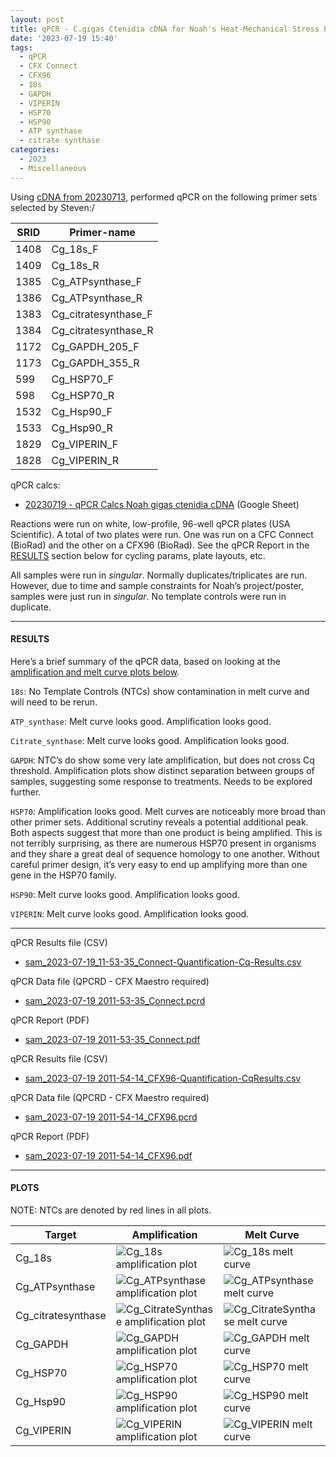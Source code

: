 ```yaml
---
layout: post
title: qPCR - C.gigas Ctenidia cDNA for Noah's Heat-Mechanical Stress Project
date: '2023-07-19 15:40'
tags: 
  - qPCR
  - CFX Connect
  - CFX96
  - 18s
  - GAPDH
  - VIPERIN
  - HSP70
  - HSP90
  - ATP synthase
  - citrate synthase
categories: 
  - 2023
  - Miscellaneous
---
```

Using [cDNA from 20230713](https://robertslab.github.io/sams-notebook/posts/2023-07-13-Reverse-Transcription---C.gigas-RNA-from-Noahs-Heat-Mechanical-Stress-Project/), performed qPCR on the following primer sets selected by Steven:/

| SRID | Primer-name          |
|------|----------------------|
| 1408 | Cg_18s_F             |
| 1409 | Cg_18s_R             |
| 1385 | Cg_ATPsynthase_F     |
| 1386 | Cg_ATPsynthase_R     |
| 1383 | Cg_citratesynthase_F |
| 1384 | Cg_citratesynthase_R |
| 1172 | Cg_GAPDH_205_F       |
| 1173 | Cg_GAPDH_355_R       |
| 599  | Cg_HSP70_F           |
| 598  | Cg_HSP70_R           |
| 1532 | Cg_Hsp90_F           |
| 1533 | Cg_Hsp90_R           |
| 1829 | Cg_VIPERIN_F         |
| 1828 | Cg_VIPERIN_R         |

qPCR calcs:

- [20230719 - qPCR Calcs Noah gigas ctenidia cDNA](https://docs.google.com/spreadsheets/d/1DXVSlQtKJsmwNEUbx-IOEdoOFy8FwFqmw8n7LW3pqgw/edit#gid=0) (Google Sheet)

Reactions were run on white, low-profile, 96-well qPCR plates (USA Scientific). A total of two plates were run. One was run on a CFC Connect (BioRad) and the other on a CFX96 (BioRad). See the qPCR Report in the [RESULTS](#results) section below for cycling params, plate layouts, etc.

All samples were run in _singular_. Normally duplicates/triplicates are run. However, due to time and sample constraints for Noah's project/poster, samples were just run in _singular_. No template controls were run in duplicate. 


---

#### RESULTS

Here's a brief summary of the qPCR data, based on looking at the [amplification and melt curve plots below](#plots).

`18s`: No Template Controls (NTCs) show contamination in melt curve and will need to be rerun.

`ATP_synthase`: Melt curve looks good. Amplification looks good.

`Citrate_synthase`: Melt curve looks good. Amplification looks good.

`GAPDH`: NTC's do show some very late amplification, but does not cross Cq threshold. Amplification plots show distinct separation between groups of samples, suggesting some response to treatments. Needs to be explored further.

`HSP70`: Amplification looks good. Melt curves are noticeably more broad than other primer sets. Additional scrutiny reveals a potential additional peak. Both aspects suggest that more than one product is being amplified. This is not terribly surprising, as there are numerous HSP70 present in organisms and they share a great deal of sequence homology to one another. Without careful primer design, it's very easy to end up amplifying more than one gene in the HSP70 family.

`HSP90`: Melt curve looks good. Amplification looks good.

`VIPERIN`: Melt curve looks good. Amplification looks good.

---

qPCR Results file (CSV)

- [sam_2023-07-19_11-53-35_Connect-Quantification-Cq-Results.csv](https://owl.fish.washington.edu/Athaliana/qPCR_data/sam_2023-07-19_11-53-35_Connect-Quantification-Cq-Results.csv)

qPCR Data file (QPCRD - CFX Maestro required)

- [sam_2023-07-19 2011-53-35_Connect.pcrd](https://owl.fish.washington.edu/scaphapoda/qPCR_data/cfx_connect_data/sam_2023-07-19%2011-53-35_Connect.pcrd)

qPCR Report (PDF)

- [sam_2023-07-19 2011-53-35_Connect.pdf](https://owl.fish.washington.edu/scaphapoda/qPCR_data/cfx_connect_data/sam_2023-07-19%2011-53-35_Connect.pdf)

qPCR Results file (CSV)

- [sam_2023-07-19 2011-54-14_CFX96-Quantification-CqResults.csv](https://owl.fish.washington.edu/Athaliana/qPCR_data/sam_2023-07-19%2011-54-14_CFX96-Quantification-CqResults.csv)

qPCR Data file (QPCRD - CFX Maestro required)

- [sam_2023-07-19 2011-54-14_CFX96.pcrd](https://owl.fish.washington.edu/scaphapoda/qPCR_data/cfx_connect_data/sam_2023-07-19%2011-54-14_CFX96.pcrd)

qPCR Report (PDF)

- [sam_2023-07-19 2011-54-14_CFX96.pdf](https://owl.fish.washington.edu/scaphapoda/qPCR_data/cfx_connect_data/sam_2023-07-19%2011-54-14_CFX96.pdf)

---

#### PLOTS

NOTE: NTCs are denoted by red lines in all plots.

| Target             | Amplification                                                                                                                                                  | Melt Curve                                                                                                                                              |
|--------------------|----------------------------------------------------------------------------------------------------------------------------------------------------------------|---------------------------------------------------------------------------------------------------------------------------------------------------------|
| Cg_18s             | ![Cg_18s amplification plot](https://owl.fish.washington.edu/Athaliana/qPCR_data/sam_2023-07-19%2011-53-35_Connect-Cg_18s-amp-plots.png)                         | ![Cg_18s melt curve](https://owl.fish.washington.edu/Athaliana/qPCR_data/sam_2023-07-19%2011-53-35_Connect-Cg_18s-melt-plots.png)                         |
| Cg_ATPsynthase     | ![Cg_ATPsynthase amplification plot](https://owl.fish.washington.edu/Athaliana/qPCR_data/sam_2023-07-19%2011-53-35_Connect-Cg_ATPsynthase-amp-plots.png)         | ![Cg_ATPsynthase melt curve](https://owl.fish.washington.edu/Athaliana/qPCR_data/sam_2023-07-19%2011-53-35_Connect-Cg_ATPsynthase-melt-plots.png)         |
| Cg_citratesynthase | ![Cg_CitrateSynthase amplification plot](https://owl.fish.washington.edu/Athaliana/qPCR_data/sam_2023-07-19%2011-53-35_Connect-Cg_CitrateSynthase-amp-plots.png) | ![Cg_CitrateSynthase melt curve](https://owl.fish.washington.edu/Athaliana/qPCR_data/sam_2023-07-19%2011-53-35_Connect-Cg_CitrateSynthase-melt-plots.png) |
| Cg_GAPDH           | ![Cg_GAPDH amplification plot](https://owl.fish.washington.edu/Athaliana/qPCR_data/sam_2023-07-19%2011-53-35_Connect-Cg_GAPDH-amp-plots.png)                     | ![Cg_GAPDH melt curve](https://owl.fish.washington.edu/Athaliana/qPCR_data/sam_2023-07-19%2011-53-35_Connect-Cg_GAPDH-melt-plots.png)                     |
| Cg_HSP70           | ![Cg_HSP70 amplification plot](https://owl.fish.washington.edu/Athaliana/qPCR_data/sam_2023-07-19%2011-54-14_CFX96-Cg_HSP70-amp-plots.png)                       | ![Cg_HSP70 melt curve](https://owl.fish.washington.edu/Athaliana/qPCR_data/sam_2023-07-19%2011-54-14_CFX96-Cg_HSP70-melt-plots.png)                       |
| Cg_Hsp90           | ![Cg_HSP90 amplification plot](https://owl.fish.washington.edu/Athaliana/qPCR_data/sam_2023-07-19%2011-54-14_CFX96-Cg_HSP90-amp-plots.png)                       | ![Cg_HSP90 melt curve](https://owl.fish.washington.edu/Athaliana/qPCR_data/sam_2023-07-19%2011-54-14_CFX96-Cg_HSP90-melt-plots.png)                       |
| Cg_VIPERIN         | ![Cg_VIPERIN amplification plot](https://owl.fish.washington.edu/Athaliana/qPCR_data/sam_2023-07-19%2011-54-14_CFX96-Cg_VIPERIN-amp-plots.png)                   | ![Cg_VIPERIN melt curve](https://owl.fish.washington.edu/Athaliana/qPCR_data/sam_2023-07-19%2011-54-14_CFX96-Cg_VIPERIN-melt-plots.png)                   |
